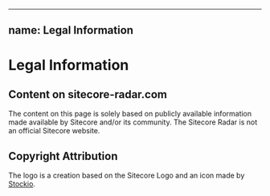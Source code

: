 
---
name: Legal Information
---
<NextSeo
    title='Legal Information'
    description='Copyright attributions and disclaimer'
/>

# Legal Information

## Content on sitecore-radar.com

The content on this page is solely based on publicly available information made available by Sitecore and/or its community. The Sitecore Radar is not an official Sitecore website.

## Copyright Attribution

The logo is a creation based on the Sitecore Logo and an icon made by <a href="https://www.flaticon.com/authors/stockio" title="Stockio">Stockio</a>.
